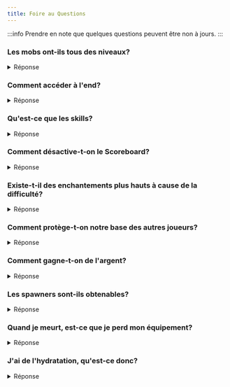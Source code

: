 ```yaml
---
title: Foire au Questions
---
```


:::info
Prendre en note que quelques questions peuvent être non à jours. 
:::


### Les mobs ont-ils tous des niveaux?

<details>
  <summary>Réponse</summary>
  <div>
    <div>
        Non, uniquement les mobs agressifs ont des niveaux. Les mobs sortis de spawners ou passifs ne sont pas concernés par les niveaux.
    </div>
    <br/>
  </div>
</details>

### Comment accéder à l'end?

<details>
  <summary>Réponse</summary>
  <div>
    <div>
        Aucun stongold n'est disponible naturellement mais une fonctionnalité va être implémentée permettant d'y accéder via des challenges.
    </div>
    <br/>
  </div>
</details>

### Qu'est-ce que les skills?

<details>
  <summary>Réponse</summary>
  <div>
    <div>
        Les skills sont des compétences que vous pouvez améliorer au fil du votre aventure. Ils vous permettent d'avoir des avantages comme avoir un boost d'XP à vie lorsque vous tuer des mobs ou de débloquer certaines capacité lorsque ces-derniers sont suffisamment élevés.
    </div>
    <br/>
  </div>
</details>

### Comment désactive-t-on le Scoreboard?

<details>
  <summary>Réponse</summary>
  <div>
    <div>
        Il suffit simplement de faire la commande /sb toggle.
    </div>
    <br/>
  </div>
</details>

### Existe-t-il des enchantements plus hauts à cause de la difficulté?

<details>
  <summary>Réponse</summary>
  <div>
    <div>
        Oui, notre serveur dispose d'un plugin qui permet d'augmenter les enchantements vanilla, par exemple sur l'enchantement protection vous prouvez aller jusqu'à la capacité VI.
    </div>
    <br/>
  </div>
</details>

### Comment protège-t-on notre base des autres joueurs?

<details>
  <summary>Réponse</summary>
  <div>
    <div>
        Avec la commande /c claims vous pouvez allouer un espace mais attention, il vous faut de la puissance pour fournir à votre parcelle le moyen de continuer à la protéger. Pour cela, rien de plus simple, il vous suffit de suivre les instructions affichées dans le chat et d'effectuer la commande /c recipe pour voir comment créer une cellule d'énergie.
    </div>
    <br/>
  </div>
</details>

### Comment gagne-t-on de l'argent?

<details>
  <summary>Réponse</summary>
  <div>
    <div>
        Plusieurs moyens s'offrent à vous : en allant affronter des mobs, en complétant vos challenges, en vendant des items via le /shop ou dans le marché communautaire en effectuant la commande /ah.
    </div>
    <br/>
  </div>
</details>

### Les spawners sont-ils obtenables?

<details>
  <summary>Réponse</summary>
  <div>
    <div>
        Oui, via le /shop et vous pouvez posséder un spawner niveau 5 en fesant un clique droit sur celui-ci. Attention les niveaux de spawners ont un certain coût!
    </div>
    <br/>
  </div>
</details>

### Quand je meurt, est-ce que je perd mon équipement?

<details>
  <summary>Réponse</summary>
  <div>
    <div>
        Non. Dans un premier temps, vous pourrez vous faire relever par un coéquipier avant de mourir mais si celui-ci n'arrive pas à temps pour vous secourir, votre corps restera à terre pendant 5 minutes avec l'intégralité de votre équipement dedans. Il vous suffira de fouiller votre cadavre pour récupérer ce qui vous appartient avant qu'un autre joueur ne vienne ne vous le voler!
    </div>
    <br/>
  </div>
</details>

### J'ai de l'hydratation, qu'est-ce donc?

<details>
  <summary>Réponse</summary>
  <div>
    <div>
        Notre système de survie intègre une notion d'hydratation. Pour vous hydrater, il vous suffit d'aller vous baigner, boire une fiole d'eau ou une potion ou bien de consommer une soupe.
    </div>
    <br/>
  </div>
</details>